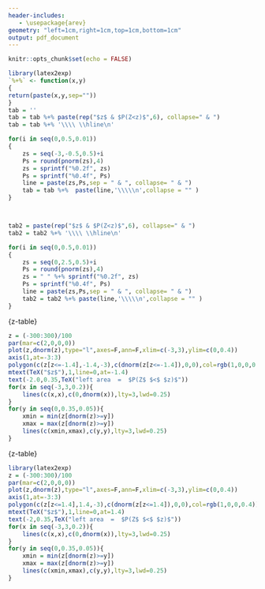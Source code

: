 ```yaml
---
header-includes:
   - \usepackage{arev}
geometry: "left=1cm,right=1cm,top=1cm,bottom=1cm"
output: pdf_document
---
```


```r
knitr::opts_chunk$set(echo = FALSE)
```

```r
library(latex2exp)
`%+%` <- function(x,y)
{
return(paste(x,y,sep=""))
}
tab = ''
tab = tab %+% paste(rep("$z$ & $P(Z<z)$",6), collapse=" & ")
tab = tab %+% '\\\\ \\hline\n'

for(i in seq(0,0.5,0.01))
{
    zs = seq(-3,-0.5,0.5)+i
    Ps = round(pnorm(zs),4)
    zs = sprintf("%0.2f", zs)
    Ps = sprintf("%0.4f", Ps)
    line = paste(zs,Ps,sep = " & ", collapse= " & ")
    tab = tab %+%  paste(line,'\\\\\n',collapse = "" )
}



tab2 = paste(rep("$z$ & $P(Z<z)$",6), collapse=" & ")
tab2 = tab2 %+% '\\\\ \\hline\n'

for(i in seq(0,0.5,0.01))
{
    zs = seq(0,2.5,0.5)+i
    Ps = round(pnorm(zs),4)
    zs = " " %+% sprintf("%0.2f", zs)
    Ps = sprintf("%0.4f", Ps)
    line = paste(zs,Ps,sep = " & ", collapse= " & ")
    tab2 = tab2 %+% paste(line,'\\\\\n',collapse = "" )
}
```

\thispagestyle{empty}


\vspace{-20pt}
{\LARGE z-table}$~$\hfill
```r
z = (-300:300)/100
par(mar=c(2,0,0,0))
plot(z,dnorm(z),type="l",axes=F,ann=F,xlim=c(-3,3),ylim=c(0,0.4))
axis(1,at=-3:3)
polygon(c(z[z<=-1.4],-1.4,-3),c(dnorm(z[z<=-1.4]),0,0),col=rgb(1,0,0,0.4))
mtext(TeX("$z$"),1,line=0,at=-1.4)
text(-2.0,0.35,TeX("left area  =  $P(Z$ $<$ $z)$"))
for(x in seq(-3,3,0.2)){
    lines(c(x,x),c(0,dnorm(x)),lty=3,lwd=0.25)
}
for(y in seq(0,0.35,0.05)){
    xmin = min(z[dnorm(z)>=y])
    xmax = max(z[dnorm(z)>=y])
    lines(c(xmin,xmax),c(y,y),lty=3,lwd=0.25)
}
```


\begin{center}
\begin{tabular}{|c c|c c|c c|c c|c c|c c|}
`r tab`
\end{tabular}
\end{center}

\newpage

\vspace{-20pt}
{\LARGE z-table}$~$\hfill
```r
library(latex2exp)
z = (-300:300)/100
par(mar=c(2,0,0,0))
plot(z,dnorm(z),type="l",axes=F,ann=F,xlim=c(-3,3),ylim=c(0,0.4))
axis(1,at=-3:3)
polygon(c(z[z<=1.4],1.4,-3),c(dnorm(z[z<=1.4]),0,0),col=rgb(1,0,0,0.4))
mtext(TeX("$z$"),1,line=0,at=1.4)
text(-2,0.35,TeX("left area  =  $P(Z$ $<$ $z)$"))
for(x in seq(-3,3,0.2)){
    lines(c(x,x),c(0,dnorm(x)),lty=3,lwd=0.25)
}
for(y in seq(0,0.35,0.05)){
    xmin = min(z[dnorm(z)>=y])
    xmax = max(z[dnorm(z)>=y])
    lines(c(xmin,xmax),c(y,y),lty=3,lwd=0.25)
}
```

\thispagestyle{empty}

\begin{center}
\begin{tabular}{|c c|c c|c c|c c|c c|c c|}
`r tab2`
\end{tabular}
\end{center}
